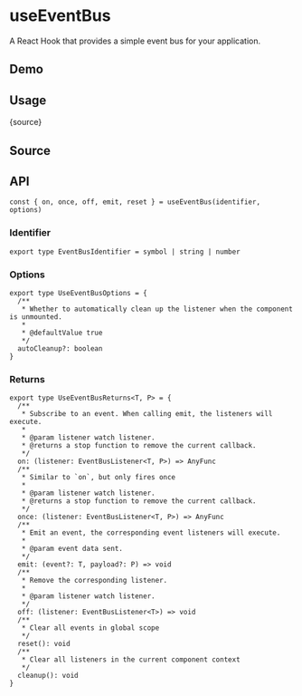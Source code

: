 # useEventBus


<HooksType category="Utilities" />

A React Hook that provides a simple event bus for your application.

## Demo


<App />

## Usage


<RawCode>{source}</RawCode>

## Source


<Source />

## API

```tsx
const { on, once, off, emit, reset } = useEventBus(identifier, options)
```

### Identifier

```tsx
export type EventBusIdentifier = symbol | string | number
```

### Options

```tsx
export type UseEventBusOptions = {
  /**
   * Whether to automatically clean up the listener when the component is unmounted.
   *
   * @defaultValue true
   */
  autoCleanup?: boolean
}
```

### Returns

```tsx
export type UseEventBusReturns<T, P> = {
  /**
   * Subscribe to an event. When calling emit, the listeners will execute.
   *
   * @param listener watch listener.
   * @returns a stop function to remove the current callback.
   */
  on: (listener: EventBusListener<T, P>) => AnyFunc
  /**
   * Similar to `on`, but only fires once
   *
   * @param listener watch listener.
   * @returns a stop function to remove the current callback.
   */
  once: (listener: EventBusListener<T, P>) => AnyFunc
  /**
   * Emit an event, the corresponding event listeners will execute.
   *
   * @param event data sent.
   */
  emit: (event?: T, payload?: P) => void
  /**
   * Remove the corresponding listener.
   *
   * @param listener watch listener.
   */
  off: (listener: EventBusListener<T>) => void
  /**
   * Clear all events in global scope
   */
  reset(): void
  /**
   * Clear all listeners in the current component context
   */
  cleanup(): void
}
```
